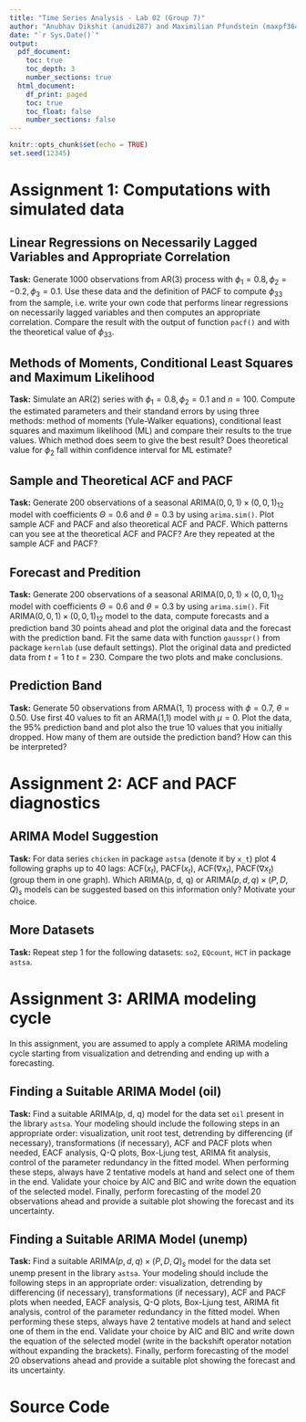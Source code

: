 ```yaml
---
title: "Time Series Analysis - Lab 02 (Group 7)"
author: "Anubhav Dikshit (anudi287) and Maximilian Pfundstein (maxpf364)"
date: "`r Sys.Date()`"
output:
  pdf_document:
    toc: true
    toc_depth: 3
    number_sections: true
  html_document:
    df_print: paged
    toc: true
    toc_float: false
    number_sections: false
---
```


```r
knitr::opts_chunk$set(echo = TRUE)
set.seed(12345)
```

# Assignment 1: Computations with simulated data

## Linear Regressions on Necessarily Lagged Variables and Appropriate Correlation

**Task:** Generate $1000$ observations from AR(3) process with $\phi_1 = 0.8, \phi_2 = -0.2, \phi_3 = 0.1$. Use these data and the definition of PACF to compute $\phi_{33}$ from the sample, i.e. write your own code that performs linear regressions on necessarily lagged variables and then computes an appropriate correlation. Compare the result with the output of function `pacf()` and with the theoretical value of $\phi_{33}$.

## Methods of Moments, Conditional Least Squares and Maximum Likelihood

**Task:** Simulate an AR(2) series with $\phi_1 = 0.8, \phi_2 = 0.1$ and $n=100$. Compute the estimated parameters and their standand errors by using three methods: method of moments (Yule-Walker equations), conditional least squares and maximum likelihood (ML) and compare their results to the true values. Which method does seem to give the best result? Does theoretical value for $\phi_2$ fall within confidence interval for ML estimate?

## Sample and Theoretical ACF and PACF

**Task:** Generate $200$ observations of a seasonal $\text{ARIMA}(0,0,1) \times (0,0,1)_{12}$ model with coefficients $\Theta = 0.6$ and $\theta = 0.3$ by using `arima.sim()`. Plot sample ACF and PACF and also theoretical ACF and PACF. Which patterns can you see at the theoretical ACF and PACF? Are they repeated at the sample ACF and PACF?

## Forecast and Predition

**Task:** Generate $200$ observations of a seasonal $\text{ARIMA}(0,0,1) \times (0,0,1)_{12}$ model with coefficients $\Theta = 0.6$ and $\theta = 0.3$ by using `arima.sim()`. Fit $\text{ARIMA}(0,0,1) \times (0,0,1)_{12}$ model to the data, compute forecasts and a prediction band $30$ points ahead and plot the original data and the forecast with the prediction band. Fit the same data with function `gausspr()` from package `kernlab` (use default settings). Plot the original data and predicted data from $t = 1$ to $t = 230$. Compare the two plots and make conclusions.

## Prediction Band

**Task:** Generate $50$ observations from ARMA(1, 1) process with $\phi = 0.7$, $\theta = 0.50$. Use first $40$ values to fit an ARMA(1,1) model with $\mu = 0$. Plot the data, the $95\%$ prediction band and plot also the true $10$ values that you initially dropped. How many of them are outside the prediction band? How can this be interpreted?


# Assignment 2: ACF and PACF diagnostics

## ARIMA Model Suggestion

**Task:** For data series `chicken` in package `astsa` (denote it by `x_t`) plot $4$ following graphs up to $40$ lags: ACF($x_t$), PACF($x_t$), ACF($\nabla x_t$), PACF($\nabla x_t$) (group them in one graph). Which ARIMA(p, d, q) or $\text{ARIMA}(p,d,q) \times (P,D,Q)_{s}$ models can be suggested based on this information only? Motivate your choice.

## More Datasets

**Task:** Repeat step 1 for the following datasets: `so2`, `EQcount`, `HCT` in package `astsa`.


# Assignment 3: ARIMA modeling cycle

In this assignment, you are assumed to apply a complete ARIMA modeling cycle starting from visualization and detrending and ending up with a forecasting.

## Finding a Suitable ARIMA Model (oil)

**Task:** Find a suitable ARIMA(p, d, q) model for the data set `oil` present in the library `astsa`. Your modeling should include the following steps in an appropriate order: visualization, unit root test, detrending by differencing (if necessary), transformations (if necessary), ACF and PACF plots when needed, EACF analysis, Q-Q plots, Box-Ljung test, ARIMA fit analysis, control of the parameter redundancy in the fitted model. When performing these steps, always have 2 tentative models at hand and select one of them in the end. Validate your choice by AIC and BIC and write down the equation of the selected model. Finally, perform forecasting of the model $20$ observations ahead and provide a suitable plot showing the forecast and its uncertainty.

## Finding a Suitable ARIMA Model (unemp)

**Task:** Find a suitable $\text{ARIMA}(p,d,q) \times (P,D,Q)_{s}$ model for the data set unemp present in the library `astsa`. Your modeling should include the following steps in an appropriate order: visualization, detrending by differencing (if necessary), transformations (if necessary), ACF and PACF plots when needed, EACF analysis, Q-Q plots, Box-Ljung test, ARIMA fit analysis, control of the parameter redundancy in the fitted model. When performing these steps, always have 2 tentative models at hand and select one of them in the end. Validate your choice by AIC and BIC and write down the equation of the selected model (write in the backshift operator notation without expanding the brackets). Finally, perform forecasting of the model $20$ observations ahead and provide a suitable plot showing the forecast and its uncertainty.

# Source Code

```r

```
